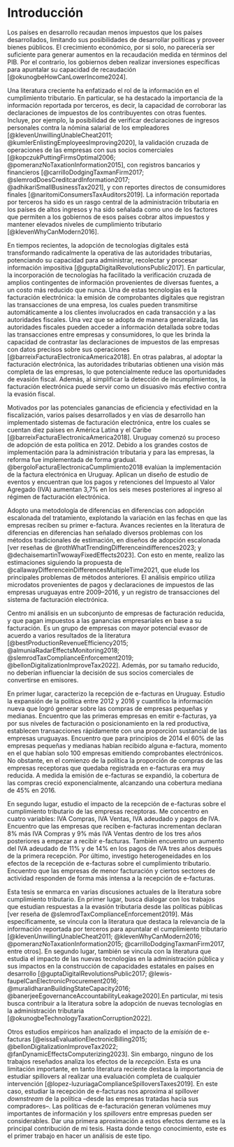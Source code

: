 # Introducción {#sec-intro}

Los países en desarrollo recaudan menos impuestos que los países desarrollados, limitando sus posibilidades de desarrollar políticas y proveer bienes públicos. El crecimiento económico, por si solo, no parecería ser suficiente para generar aumentos en la recaudación medida en términos del PIB. Por el contrario, los gobiernos deben realizar inversiones específicas para apuntalar su capacidad de recaudación  [@okunogbeHowCanLowerIncome2024]. 

Una literatura creciente ha enfatizado el rol de la información en el cumplimiento tributario. En particular, se ha destacado la importancia de la información reportada por terceros, es decir, la capacidad de corroborar las declaraciones de impuestos de los contribuyentes con otras fuentes. Incluye, por ejemplo, la posibilidad de verificar declaraciones de ingresos personales contra la nómina salarial de los empleadores [@klevenUnwillingUnableCheat2011; @kumlerEnlistingEmployeesImproving2020], la validación cruzada de operaciones de las empresas con sus socios comerciales [@kopczukPuttingFirmsOptimal2006; @pomeranzNoTaxationInformation2015], con registros bancarios y financieros [@carrilloDodgingTaxmanFirm2017; @slemrodDoesCreditcardInformation2017; @adhikariSmallBusinessTax2021], y con reportes directos de consumidores finales [@naritomiConsumersTaxAuditors2019].  La información reportada por terceros ha sido es un rasgo central de la administración tributaria en los países de altos ingresos y ha sido señalada como uno de los factores que permiten a los gobiernos de esos países cobrar altos impuestos y mantener elevados niveles de cumplimiento tributario [@klevenWhyCanModern2016].

En tiempos recientes, la adopción de tecnologías digitales está transformando radicalmente la operativa de las autoridades tributarias, potenciando su capacidad para administrar, recolectar y procesar información impositiva [@guptaDigitalRevolutionsPublic2017]. En particular, la incorporación de tecnologías ha facilitado la verificación cruzada de amplios contingentes de información provenientes de diversas fuentes, a un costo más reducido que nunca. Una de estas tecnologías es la facturación electrónica: la emisión de comprobantes digitales que registran las transacciones de una empresa, los cuales pueden transmitirse automáticamente a los clientes involucrados en cada transacción y a las autoridades fiscales. Una vez que se adopta de manera generalizada, las autoridades fiscales pueden acceder a información detallada sobre todas las transacciones entre empresas y consumidores, lo que les brinda la capacidad de contrastar las declaraciones de impuestos de las empresas con datos precisos sobre sus operaciones [@barreixFacturaElectronicaAmerica2018]. En otras palabras, al adoptar la facturación electrónica, las autoridades tributarias obtienen una visión más completa de las empresas, lo que potencialmente reduce las oportunidades de evasión fiscal. Además, al simplificar la detección de incumplimientos, la facturación electrónica puede servir como un disuasivo más efectivo contra la evasión fiscal.

Motivados por las potenciales ganancias de eficiencia y efectividad en la fiscalización, varios países desarrollados y en vías de desarrollo han implementado sistemas de facturación electrónica, entre los cuales se cuentan diez países en América Latina y el Caribe [@barreixFacturaElectronicaAmerica2018]. Uruguay comenzó su proceso de adopción de esta política en 2012. Debido a los grandes costos de implementación para la administración tributaria y para las empresas, la reforma fue implementada de forma gradual. @bergoloFacturaElectronicaCumplimiento2018 evalúan la implementación de la factura electrónica en Uruguay. Aplican un diseño de estudio de eventos y encuentran que los pagos y retenciones del Impuesto al Valor Agregado (IVA) aumentan 3,7% en los seis meses posteriores al ingreso al régimen de facturación electrónica.

Adopto una metodología de diferencias en diferencias con adopción escalonada del tratamiento, explotando la variación en las fechas en que las empresas reciben su primer e-factura. Avances recientes en la literatura de diferencias en diferencias han señalado diversos problemas con los métodos tradicionales de estimación, en diseños de adopción escalonada [ver reseñas de @rothWhatTrendingDifferenceindifferences2023; y @dechaisemartinTwowayFixedEffects2023]. Con esto en mente, realizo las estimaciones siguiendo la propuesta de @callawayDifferenceinDifferencesMultipleTime2021, que elude los principales problemas de métodos anteriores. El análisis empírico utiliza microdatos provenientes de pagos y declaraciones de impuestos de las empresas uruguayas entre 2009–2016, y un registro de transacciones del sistema de facturación electrónica.

Centro mi análisis en un subconjunto de empresas de facturación reducida, y que pagan impuestos a las ganancias empresariales en base a su facturación. Es un grupo de empresas con mayor potencial evasor de acuerdo a varios resultados de la literatura [@bestProductionRevenueEfficiency2015; @almuniaRadarEffectsMonitoring2018; @slemrodTaxComplianceEnforcement2019; @bellonDigitalizationImproveTax2022]. Además, por su tamaño reducido, no deberían influenciar la decisión de sus socios comerciales de convertirse en emisores.

En primer lugar, caracterizo la recepción de e-facturas en Uruguay. Estudio la expansión de la política entre 2012 y 2016 y cuantifico la información nueva que logró generar sobre las compras de empresas pequeñas y medianas. Encuentro que las primeras empresas en emitir e-facturas, ya por sus niveles de facturación o posicionamiento en la red productiva, establecen transacciones rápidamente con una proporción sustancial de las empresas uruguayas. Encuentro que para principios de 2014 el 60% de las empresas pequeñas y medianas habían recibido alguna e-factura, momento en el que habían solo 100 empresas emitiendo comprobantes electrónicos. No obstante, en el comienzo de la política la proporción de compras de las empresas receptoras que quedaba registrada en e-facturas era muy reducida. A medida la emisión de e-facturas se expandió, la cobertura de las compras creció exponencialmente, alcanzando una cobertura mediana de 45% en 2016.

En segundo lugar, estudio el impacto de la recepción de e-facturas sobre el cumplimiento tributario de las empresas receptoras. Me concentro en cuatro variables: IVA Compras, IVA Ventas, IVA adeudado y pagos de IVA. Encuentro que las empresas que reciben e-facturas incrementan declaran 8% más IVA Compras y 9% más IVA Ventas dentro de los tres años posteriores a empezar a recibir e-facturas. También encuentro un aumento del IVA adeudado de 11% y de 14% en los pagos de IVA tres años después de la primera recepción.  Por último, investigo heterogeneidades en los efectos de la recepción de e-facturas sobre el cumplimiento tributario. Encuentro que las empresas de menor facturación y ciertos sectores de actividad responden de forma más intensa a la recepción de e-facturas.

Esta tesis se enmarca en varias discusiones actuales de la literatura sobre cumplimiento tributario. En primer lugar, busca dialogar con los trabajos que estudian respuestas a la evasión tributaria desde las políticas públicas [ver reseña de @slemrodTaxComplianceEnforcement2019]. Más específicamente, se vincula con la literatura que destaca la relevancia de la información reportada por terceros para apuntalar el cumplimiento tributario [@klevenUnwillingUnableCheat2011; @klevenWhyCanModern2016; @pomeranzNoTaxationInformation2015; @carrilloDodgingTaxmanFirm2017, entre otros]. En segundo lugar, también se vincula con la literatura que estudia el impacto de las nuevas tecnologías en la administración pública y sus impactos en la construcción de capacidades estatales en países en desarrollo [@guptaDigitalRevolutionsPublic2017; @lewis-faupelCanElectronicProcurement2016; @muralidharanBuildingStateCapacity2016; @banerjeeEgovernanceAccountabilityLeakage2020].En particular, mi tesis busca contribuir a la literatura sobre la adopción de nuevas tecnologías en la administración tributaria [@okunogbeTechnologyTaxationCorruption2022].

Otros estudios empíricos han analizado el impacto de la *emisión* de e-facturas [@eissaEvaluationElectronicBilling2015; @bellonDigitalizationImproveTax2022; @fanDynamicEffectsComputerizing2023]. Sin embargo, ninguno de los trabajos reseñados analiza los efectos de la *recepción*. Esta es una limitación importante, en tanto literatura reciente destaca la importancia de estudiar spillovers al realizar una evaluación completa de cualquier intervención [@lopez-luzuriagaComplianceSpilloversTaxes2019]. En este caso, estudiar la recepción de e-facturas nos aproxima al spillover *downstream* de la política –desde las empresas tratadas hacia sus compradores–. Las políticas de e-facturación generan volúmenes muy importantes de información y los *spillovers* entre empresas pueden ser considerables. Dar una primera aproximación a estos efectos derrame es la principal contribución de mi tesis. Hasta donde tengo conocimiento, este es el primer trabajo en hacer un análisis de este tipo.